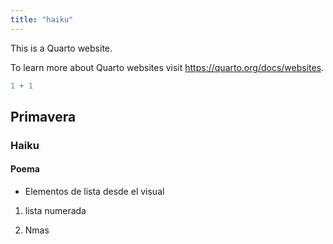 ```yaml
---
title: "haiku"
---
```


This is a Quarto website.

To learn more about Quarto websites visit <https://quarto.org/docs/websites>.

```r
1 + 1
```

## Primavera

### Haiku

#### Poema

-   Elementos de lista desde el visual

1.  lista numerada

2.  Nmas
